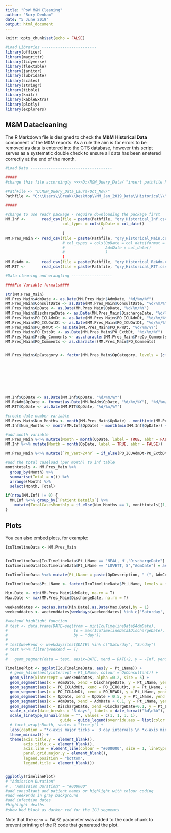 ```yaml
---
title: "PoW M&M Cleaning"
author: "Rory Denham"
date: "5 June 2019"
output: html_document
---
```


```r
knitr::opts_chunk$set(echo = FALSE)

#Load Libraries ------------------------
library(officer)
library(magrittr)
library(tidyverse)
library(flextable)
library(janitor)
library(lubridate)
library(scales)
library(stringr)
library(tibble)
library(knitr)
library(kableExtra)
library(plotly)
library(explorers)
```

## M&M Datacleaning

The R Markdown file is designed to check the **M&M Historical Data** component of the M&M reports. As a rule the aim is for errors to be removed as data is entered into the CTS database, however this script serves as a systematic double check to ensure all data has been enetered correctly at the end of the month.

```r

#Load Data ------------------------------------

#####
#change this file accordingly >>>>D:/M&M_Query_Data/ "insert pathfile here"

#PathFile <- "D:M&M_Query_Data_Laura/Oct_Nov/"
Pathfile <- "C:\\Users\\Break\\Desktop\\MM_Jan_2019_Data\\Historical\\"

#####

#change to use readr package - require downloading the package first
MM.Inf <-       read_csv(file = paste(Pathfile, "qry_Historical_Inf.csv", sep = ""), 
                         col_types = cols(OpDate = col_date()
                                          )
                         )
MM.Pres_Main <- read_csv(file = paste(Pathfile, "qry_Historical_Main.csv", sep = ""))
                         # col_types = cols(OpDate = col_date(format = "%d/%m/%Y"),
                         #                  AdmDate = col_date()
                         #                  )
                         )
MM.ReAdm <-     read_csv(file = paste(Pathfile, "qry_Historical_ReAdm.csv", sep = ""))
MM.RTT <-       read_csv(file = paste(Pathfile, "qry_Historical_RTT.csv", sep = ""))

#Data cleaning and wrangling ------------------

####Fix Variable formats####

str(MM.Pres_Main)
MM.Pres_Main$AdmDate <- as.Date(MM.Pres_Main$AdmDate, "%d/%m/%Y")
MM.Pres_Main$ConsultDate <- as.Date(MM.Pres_Main$ConsultDate, "%d/%m/%Y")
MM.Pres_Main$OpDate <- as.Date(MM.Pres_Main$OpDate, "%d/%m/%Y")
MM.Pres_Main$DischargeDate <- as.Date(MM.Pres_Main$DischargeDate, "%d/%m/%Y")
MM.Pres_Main$PO_ICUAdmDt <- as.Date(MM.Pres_Main$PO_ICUAdmDt, "%d/%m/%Y")
MM.Pres_Main$PO_ICUOutDt <- as.Date(MM.Pres_Main$PO_ICUOutDt, "%d/%m/%Y")
MM.Pres_Main$PO_RFWDt <- as.Date(MM.Pres_Main$PO_RFWDt, "%d/%m/%Y")
MM.Pres_Main$PO_ExtbDt <- as.Date(MM.Pres_Main$PO_ExtbDt, "%d/%m/%Y")
MM.Pres_Main$PreOp_Comments <- as.character(MM.Pres_Main$PreOp_Comments)
MM.Pres_Main$PO_Comments <- as.character(MM.Pres_Main$PO_Comments)


MM.Pres_Main$OpCategory <- factor(MM.Pres_Main$OpCategory, levels = (c("CABG",
                                                                       "CABG/Other",
                                                                       "Valve",
                                                                       "Valve/Other",
                                                                       "CABG/Valve",
                                                                       "CABG/Valve/Other",
                                                                       "Other")))


MM.Inf$OpDate <- as.Date(MM.Inf$OpDate, "%d/%m/%Y")
MM.ReAdm$OpDate <- format(as.Date(MM.ReAdm$OpDate, "%d/%m/%Y"), "%d/%m/%Y")
MM.RTT$OpDate <- as.Date(MM.RTT$OpDate, "%d/%m/%Y")

#create date number variable
MM.Pres_Main$Num_Months <- month(MM.Pres_Main$OpDate) - month(min(MM.Pres_Main$OpDate)) + 1
MM.Inf$Num_Months <- month(MM.Inf$OpDate) - month(min(MM.Inf$OpDate)) + 1

#add month variable
MM.Pres_Main %<>% mutate(Month = month(OpDate, label = TRUE, abbr = FALSE))
MM.Inf %<>% mutate(Month = month(OpDate, label = TRUE, abbr = FALSE)) 

MM.Pres_Main %<>% mutate(`PO_Vent>24hr` = if_else(PO_ICUAdmDt-PO_ExtbDt>=1, 1, 0))

#add the total caseload (per month) to inf table
monthtotals <- MM.Pres_Main %>%
  group_by(Month) %>% 
  summarise(Total = n()) %>% 
  arrange(Month) %>% 
  select(Month, Total)

if(nrow(MM.Inf) != 0) {
  MM.Inf %<>% group_by(`Patient Details`) %>% 
    mutate(TotalCasesMonthly = if_else(Num_Months == 1, monthtotals[[1, 2]], monthtotals[[2, 2]]))
}

```

## Plots

You can also embed plots, for example:

```r
IcuTimelineData <- MM.Pres_Main


IcuTimelineData[IcuTimelineData$Pt_LName == 'NEAL, H',"DischargeDate"] = as.Date('2019-02-07')
IcuTimelineData[IcuTimelineData$Pt_LName == 'LOVETT, S',"AdmDate"] = as.Date('2019-01-01')

IcuTimelineData %<>% mutate(Pt_LName = paste(OpDescription, " (", AdmConsultantInitials, ") ", Pt_LName))

IcuTimelineData$Pt_LName <- factor(IcuTimelineData$Pt_LName, levels = (IcuTimelineData$Pt_LName[order(IcuTimelineData$OpDate)]))

Min.Date <- min(MM.Pres_Main$AdmDate, na.rm = T)
Max.Date <- max(MM.Pres_Main$DischargeDate, na.rm = T)

weekenddates <- seq(as.Date(Min.Date),as.Date(Max.Date),by = 1)
weekenddates <- weekenddates[weekdays(weekenddates) %in% c('Saturday','Sunday')]

#weekend highlight function
# test <- data.frame(DATE=seq(from = min(IcuTimelineData$AdmDate),
#                             to = max(IcuTimelineData$DischargeDate),
#                             by = "day"))
# 
# test$weekend <- weekdays(test$DATE) %in% c("Saturday", "Sunday")
# test %<>% filter(weekend == T)
# 
#   geom_segment(data = test, aes(x=DATE, xend = DATE+2, y = -Inf, yend = Inf), fill="yellow") +

TimelinePlot <- ggplot(IcuTimelineData, aes(y = Pt_LName)) +
  # geom_hline(aes(yintercept = Pt_LName, colour = OpConsultant)) +
  geom_vline(xintercept = weekenddates, alpha =0.2, size = 5) +
  geom_segment(aes(x = AdmDate, xend = DischargeDate, y = Pt_LName, yend = Pt_LName, linetype = "Total Stay"), colour = "#000000") + #total stay duration (black)
  geom_segment(aes(x = PO_ICUAdmDt, xend = PO_ICUOutDt, y = Pt_LName, yend = Pt_LName, linetype = "ICU Bed Block Duration"), size = 5, colour = "#D10202") + #total ICU stay - effectively displays bed block (red)
  geom_segment(aes(x = PO_ICUAdmDt, xend = PO_RFWDt, y = Pt_LName, yend = Pt_LName, linetype='ICU Stay (Ready for Discharge)'), size = 5, colour = "#D16103") + #ICU stay until ready for discharge(orange)
  geom_segment(aes(x = OpDate, xend = OpDate + 0.5, y = Pt_LName, yend = Pt_LName, linetype = "Operation"), colour = "#4E84C4", size = 5) + 
  geom_segment(aes(x = AdmDate, xend = AdmDate + 0.1, y = Pt_LName, yend = Pt_LName), size = 5, show.legend = TRUE) +
  geom_segment(aes(x = DischargeDate, xend =DischargeDate+0.1, y = Pt_LName, yend = Pt_LName), size = 5) +
  scale_x_date(date_breaks = "3 days", labels = date_format("%d\n%b"), date_minor_breaks = "1 day") +
  scale_linetype_manual(name = "", values = c(1, 1, 1, 1), 
                        guide = guide_legend(override.aes = list(color = c("#D10202", "#D16103", "#4E84C4", "#000000")))) +
  # facet_wrap(~Month, scales = "free_y") +
  labs(caption = "*x-axis major ticks =  3 day intervals \n *x-axis minor ticks = 1 day intervals \n *Weekends highlighted in grey") +
  theme_minimal() +
  theme(axis.title.y = element_blank(),
        axis.title.x = element_blank(),
        axis.line = element_line(colour = "#000000", size = 1, linetype = "solid"),
        panel.grid.major.y = element_blank(),
        legend.position = "bottom", 
        legend.title = element_blank())


ggplotly(TimelinePlot)
# "Admission Duration"
# , "Admission Duration" = "#000000"
#add consultant and patient names or highlight with colour coding
#add weekends in gray background
#add infection dates
#highlight deaths
#show bed block as darker red for the ICU segments
```

Note that the `echo = FALSE` parameter was added to the code chunk to prevent printing of the R code that generated the plot.
